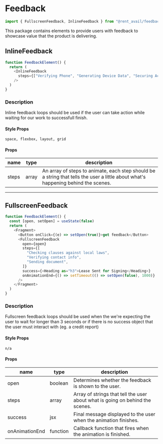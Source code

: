 
<Meta title="Packages / Feedback" />

# Feedback

```js
import { FullscreenFeedback, InlineFeedback } from "@rent_avail/feedback"
```

This package contains elements to provide users with feedback to showcase value that the product is delivering.

## InlineFeedback

```js
function FeedbackElement() {
  return (
    <InlineFeedback
      steps={["Verifying Phone", "Generating Device Data", "Securing Account"]}
    />
  )
}
```

### Description

Inline feedback loops should be used if the user can take action while waiting for our work to successfull finish.

#### Style Props

`space, flexbox, layout, grid`

#### Props

| name  | type  | description                                                                                                                       |
| ----- | ----- | --------------------------------------------------------------------------------------------------------------------------------- |
| steps | array | An array of steps to animate, each step should be a string that tells the user a little about what's happening behind the scenes. |

---

## FullscreenFeedback

```js
function FeedbackElement() {
  const [open, setOpen] = useState(false)
  return (
    <Fragment>
      <Button onClick={(e) => setOpen(true)}>get feedback</Button>
      <FullscreenFeedback
        open={open}
        steps={[
          "Checking clauses against local laws",
          "Verifying contact info",
          "Sending document",
        ]}
        success={<Heading as="h3">Lease Sent for Signing</Heading>}
        onAnimationEnd={() => setTimeout(() => setOpen(false), 1000)}
      />
    </Fragment>
  )
}
```

### Description

Fullscreen feedback loops should be used when the we're expecting the user to wait for longer than 3 seconds or if there is no success object that the user must interact with (eg. a credit report)

#### Style Props

`n/a`

#### Props

| name           | type     | description                                                                   |
| -------------- | -------- | ----------------------------------------------------------------------------- |
| open           | boolean  | Determines whether the feedback is shown to the user.                         |
| steps          | array    | Array of strings that tell the user about what is going on behind the scenes. |
| success        | jsx      | Final message displayed to the user when the animation finishes.              |
| onAnimationEnd | function | Callback function that fires when the animation is finished.                  |
